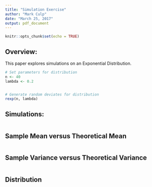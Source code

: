 ```yaml
---
title: "Simulation Exercise"
author: "Mark Culp"
date: "March 25, 2017"
output: pdf_document
---
```


```r
knitr::opts_chunk$set(echo = TRUE)
```

## Overview:
This paper explores simulations on an Exponential Distribution.  

```r

# Set parameters for distribution
n <- 40 
lambda <- 0.2


# Generate random deviates for distribution
rexp(n, lambda)

```

## Simulations:  

```r
```

## Sample Mean versus Theoretical Mean


```r
```

## Sample Variance versus Theoretical Variance


```r
```

## Distribution


```r
```



